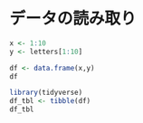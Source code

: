 # データの読み取り {#data}



```r
x <- 1:10
y <- letters[1:10]
```


```r
df <- data.frame(x,y)
df
```


```r
library(tidyverse)
df_tbl <- tibble(df)
df_tbl
```


